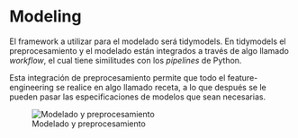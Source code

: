 # Modeling {#sec-modeling .unnumbered}

El framework a utilizar para el modelado será tidymodels.  En tidymodels el
preprocesamiento y el modelado están integrados a través de algo llamado
*workflow*, el cual tiene similitudes con los *pipelines* de Python.

Esta integración de preprocesamiento permite que todo el feature-engineering
se realice en algo llamado receta, a lo que después se le pueden pasar las
especificaciones de modelos que sean necesarias. 


![Modelado y preprocesamiento](imagenes/proper-workflow.svg)